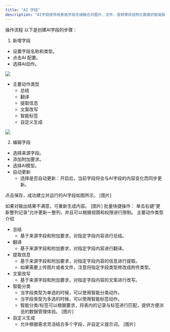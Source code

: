 ```yaml
---
title: "AI 字段"
description: "AI字段使传统表格字段无缝融合对图片、文件、音频等非结构化数据的智能解析，并具备大模型的数据分析与自动化处理能力。借助AI字段，Teable允许用户轻松快速地处理表中信息，减少在基础内容上的重复操作。"
---
```


操作流程
以下是创建AI字段的步骤：

1. 新增字段
  - 设置字段名称和类型。
  - 点击AI 配置。
  - 选择AI动作。

![](/images/2025-04-07-19-20-32.png)

- 主要动作类型
  - 总结
  - 翻译
  - 提取信息
  - 文案改写
  - 智能标签
  - 自定义生成

![](/images/2025-04-07-19-18-24.png)

2. 编辑字段
- 选择来源字段。
- 添加附加要求。
- 选择AI模型。
- 自动更新
  - 选择是否自动更新：开启后，当前字段将会与AI字段的内容变化而同步更新。

点击保存，成功建立并运行的AI字段如图所示。
[图片]

如果对输出结果不满意，可重新生成内容。
[图片]
批量快捷操作：
单击右键“更新整列记录”允许更新一整列，并且可以根据视图和权限进行限制。
主要动作类型介绍
- 总结
  - 基于来源字段和附加要求，对指定字段内容进行总结。
- 翻译
  - 基于来源字段和附加要求，对指定字段内容进行翻译。
- 提取信息
  - 基于来源字段和附加要求，对指定字段内容的信息进行提取。
  - 如果需要上传图片或者文件，注意将指定字段类型修改成附件类型。
- 文案改写
  - 基于来源字段和附加要求，对指定字段内容的文案进行改写。
- 智能分类
  - 当字段类型为单选的时候，可以使用智能分类动作。
  - 当字段类型为多选的时候，可以使用智能标签动作。
  - 智能分类/标签可以根据要求，将表内的记录与标签进行匹配，提供方便浏览的数据管理体验。
[图片]
- 自定义生成
  - 允许根据需求灵活结合多个字段，并自定义提示词。
[图片]